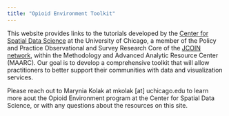 ```yaml
---
title: "Opioid Environment Toolkit"
---
```


This website provides links to the tutorials developed by the [Center for Spatial Data Science](https://spatial.uchicago.edu/) at the University of Chicago, a member of the Policy and Practice Observational and Survey Research Core of the [JCOIN network](https://heal.nih.gov/research/research-to-practice/jcoin), within the Methodology and Advanced Analytic Resource Center (MAARC). Our goal is to develop a comprehensive toolkit that will allow practitioners to better support their communities with data and visualization services.

Please reach out to Marynia Kolak at mkolak [at] uchicago.edu to learn more aout the Opioid Environment program at the Center for Spatial Data Science, or with any questions about the resources on this site.
